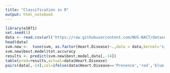 ```yaml
---
title: "Classification in R"
output: html_notebook
---
```


```r
library(e1071)
set.seed(1)
data <- read.csv(url('https://raw.githubusercontent.com/NUS-BACT/datasets/master/Heart_Disease_Prediction.csv'))
head(data)
svm.new <-  tune(svm, as.factor(Heart.Disease)~.,data = data,kernel='sigmoid',cross=10,type="C-classification",ranges=c(1,2^2,2^4,2^6,2^8,2^10))
svm.new$best.model$tot.accuracy
results <- predict(svm.new$best.model,data[,-14])
table(pred=results,actual=data$Heart.Disease)
pairs(data[,-14],col=ifelse(data$Heart.Disease=='Presence','red','blue'),cex=.1)
```

